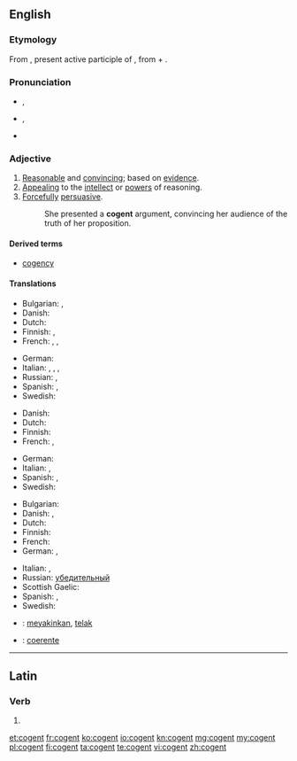 ==English==
{{was wotd|2010|May|2}}

===Etymology===
From {{etyl|la}} {{term|cogens|cōgēns|lang=la}}, present active participle of {{term|cogo|cōgō|drive together, compel|lang=la}}, from {{term|co|cō|lang=la}} + {{term|ago|agō|drive|lang=la}}.

===Pronunciation===
* {{a|UK}} {{IPA|/ˈkəʊdʒn̩t/}}, {{SAMPA|1=/"k@UdZn=t/}}
* {{a|US}} {{IPA|/ˈkoʊdʒn̩t/}}, {{SAMPA|1=/"koUdZn=t/}}
* {{audio|en-us-cogent.ogg|Audio (US)}}

===Adjective===
{{en-adj}}

# [[reasonable|Reasonable]] and [[convincing]]; based on [[evidence]].
# [[appealing|Appealing]] to the [[intellect]] or [[power]]s of reasoning.
# [[forcefully|Forcefully]] [[persuasive]].
#: She presented a '''cogent''' argument, convincing her audience of the truth of her proposition.

{{rfex}}

====Derived terms====
* [[cogency]]

====Translations====
{{trans-top|reasonable and convincing; based on evidence}}
* Bulgarian: {{t|bg|състоятелен}},  {{t|bg|достоверен}}
* Danish: {{t|da|overbevisende}}
* Dutch: {{t-|nl|overtuigend}}
* Finnish: {{t-|fi|järkevä}},  {{t-|fi|järkiperäinen}}
* French: {{t+|fr|convaincant}},  {{t|fr|persuasif}},  {{t+|fr|cohérent}}
{{trans-mid}}
* German: {{t+|de|überzeugend}}
* Italian: {{t-|it|convincente}},  {{t-|it|persuasivo}},  {{t-|it|coherente}},  {{t-|it|coerente}}
* Russian: {{t+|ru|убедительный}}, {{t+|ru|достоверный}}
* Spanish: {{t|es|convencedor}},  {{t-|es|persuasivo}}
* Swedish: {{t|sv|övertygande}}
{{trans-bottom}}

{{trans-top|appealing to the intellect or powers of reasoning}}
* Danish: {{t|da|overbevisende}}
* Dutch: {{t-|nl|overtuigend}}
* Finnish: {{t-|fi|järkevä}}
* French: {{t+|fr|intelligible}},  {{t+|fr|logique}}
{{trans-mid}}
* German: {{t+|de|überzeugend}}
* Italian: {{t+|it|intelligibile}},  {{t+|it|logico}}
* Spanish: {{t+|es|inteligible}},  {{t-|es|lógico}}
* Swedish: {{t|sv|övertygande}}
{{trans-bottom}}

{{trans-top|forcefully persuasive}}
* Bulgarian: {{t|bg|убедителен}}
* Danish: {{t|da|overbevisende}},  {{t|da|slagkraftig}}
* Dutch: {{t-|nl|overtuigend}}
* Finnish: {{t-|fi|vakuuttava}}
* French: {{t+|fr|irréfutable}}
* German: {{t+|de|überzeugend}}, {{t+|de|schlagend}}
{{trans-mid}}
* Italian: {{t+|it|irrefutabile}},  {{t-|it|inconfutabile}}
* Russian: [[убедительный]]
* Scottish Gaelic: {{t|gd|làidir}}
* Spanish: {{t|es|irrefutable }},  {{t|es|irrebatible}}
* Swedish: {{t|sv|övertygande}}
{{trans-bottom}}

{{checktrans-top}}
* {{ttbc|id}}: [[yakin|meyakinkan]], [[telak]]
{{trans-mid}}
* {{ttbc|pt}}: [[coerente]]
{{trans-bottom}}

----

==Latin==

===Verb===
{{la-verb-form|cōgent}}

# {{conjugation of|cogo|cōgō|3|p|fut|act|ind|lang=la}}

[[et:cogent]]
[[fr:cogent]]
[[ko:cogent]]
[[io:cogent]]
[[kn:cogent]]
[[mg:cogent]]
[[my:cogent]]
[[pl:cogent]]
[[fi:cogent]]
[[ta:cogent]]
[[te:cogent]]
[[vi:cogent]]
[[zh:cogent]]